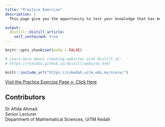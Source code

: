```yaml
---
title: "Practice Exercise"
description: |
  This page give you the opportunity to test your knowledge that has been delivered in class lectures.

output: 
  distill::distill_article:
    self_contained: true
---
```


```r
knitr::opts_chunk$set(echo = FALSE)

# Learn more about creating websites with Distill at:
# https://rstudio.github.io/distill/website.html
```

```r
knitr::include_url("https://cskedah.uitm.edu.my/score/")
```

[Visit the Practice Exercise Page <- Click Here](https://cskedah.uitm.edu.my/score/)

## Contributors {.appendix}

Dr Afida Ahmad\
Senior Lecturer\
Department of Mathematical Sciences, UiTM Kedah